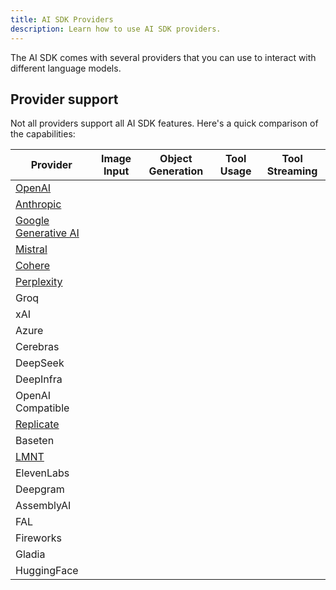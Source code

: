 ```yaml
---
title: AI SDK Providers
description: Learn how to use AI SDK providers.
---
```



The AI SDK comes with several providers that you can use to interact with different language models.

## Provider support

Not all providers support all AI SDK features. Here's a quick comparison of the capabilities:

| Provider | Image Input | Object Generation | Tool Usage | Tool Streaming |
| ------------------------------------------------------------------------ | ------------------- | ------------------- | ------------------- | ------------------- |
| [OpenAI](/providers/openai) | <Check size={18} /> | <Check size={18} /> | <Check size={18} /> | <Check size={18} /> |
| [Anthropic](/providers/anthropic) | <Check size={18} /> | <Check size={18} /> | <Check size={18} /> | <Check size={18} /> |
| [Google Generative AI](/providers/google-generative-ai) | <Check size={18} /> | <Check size={18} /> | <Check size={18} /> | <Check size={18} /> |
| [Mistral](/providers/mistral) | <Check size={18} /> | <Check size={18} /> | <Check size={18} /> | <Check size={18} /> |
| [Cohere](/providers/cohere) | <Cross size={18} /> | <Check size={18} /> | <Check size={18} /> | <Check size={18} /> |
| [Perplexity](/providers/perplexity) | <Check size={18} /> | <Check size={18} /> | <Cross size={18} /> | <Cross size={18} /> |
| Groq | <Cross size={18} /> | <Check size={18} /> | <Check size={18} /> | <Check size={18} /> |
| xAI | <Check size={18} /> | <Check size={18} /> | <Check size={18} /> | <Check size={18} /> |
| Azure | <Check size={18} /> | <Check size={18} /> | <Check size={18} /> | <Check size={18} /> |
| Cerebras | <Cross size={18} /> | <Check size={18} /> | <Check size={18} /> | <Check size={18} /> |
| DeepSeek | <Cross size={18} /> | <Check size={18} /> | <Check size={18} /> | <Check size={18} /> |
| DeepInfra | <Cross size={18} /> | <Check size={18} /> | <Check size={18} /> | <Check size={18} /> |
| OpenAI Compatible | <Cross size={18} /> | <Check size={18} /> | <Check size={18} /> | <Check size={18} /> |
| [Replicate](/providers/replicate) | <Check size={18} /> | <Cross size={18} /> | <Cross size={18} /> | <Cross size={18} /> |
| Baseten | <Cross size={18} /> | <Check size={18} /> | <Check size={18} /> | <Check size={18} /> |
| [LMNT](/providers/lmnt) | <Cross size={18} /> | <Cross size={18} /> | <Cross size={18} /> | <Cross size={18} /> |
| ElevenLabs | <Cross size={18} /> | <Cross size={18} /> | <Cross size={18} /> | <Cross size={18} /> |
| Deepgram | <Cross size={18} /> | <Cross size={18} /> | <Cross size={18} /> | <Cross size={18} /> |
| AssemblyAI | <Cross size={18} /> | <Cross size={18} /> | <Cross size={18} /> | <Cross size={18} /> |
| FAL | <Cross size={18} /> | <Cross size={18} /> | <Cross size={18} /> | <Cross size={18} /> |
| Fireworks | <Cross size={18} /> | <Cross size={18} /> | <Cross size={18} /> | <Cross size={18} /> |
| Gladia | <Cross size={18} /> | <Cross size={18} /> | <Cross size={18} /> | <Cross size={18} /> |
| HuggingFace | <Cross size={18} /> | <Check size={18} /> | <Cross size={18} /> | <Cross size={18} /> |
